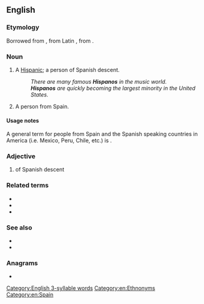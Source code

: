 {{also|hispano|hispano-|Hispano-}}
==English==

===Etymology===
Borrowed from {{bor|en|es|hispano}}, from Latin {{m|la|hispanus}}, from {{m|la|Hispania}}.

===Noun===
{{en-noun}}

# {{lb|en|slang}} A [[Hispanic]]; a person of Spanish descent.
#: ''There are many famous '''Hispanos''' in the music world.''
#: '''''Hispanos''' are quickly becoming the largest minority in the United States.''
# A person from Spain.

====Usage notes====
A general term for people from Spain and the Spanish speaking countries in America (i.e. Mexico, Peru, Chile, etc.) is {{m|en|Hispanic American}}.

===Adjective===
{{en-adj}}

# of Spanish descent

===Related terms===
* {{l|en|Hispanic}}
* {{l|en|Hispanic American}}
* {{l|en|Spanish}}

===See also===
* {{l|en|Latin American}}
* {{l|en|Latino}}

===Anagrams===
* {{anagrams|en|Ophians}}

[[Category:English 3-syllable words]]
[[Category:en:Ethnonyms]]
[[Category:en:Spain]]